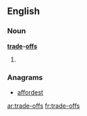 ==English==

===Noun===
'''[[trade]]-[[off]]s'''

# {{plural of|[[trade-off]]}}

===Anagrams===
* [[affordest#English|affordest]]

[[ar:trade-offs]]
[[fr:trade-offs]]